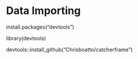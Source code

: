 # Data Importing

install.packages("devtools")

library(devtools)

devtools::install_github("Chrisboatto/catcherframe")
